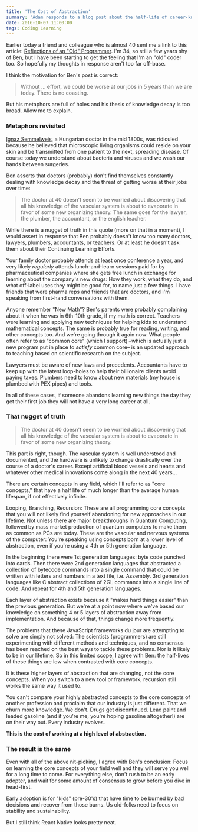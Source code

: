 ```yaml
---
title: 'The Cost of Abstraction'
summary: 'Adam responds to a blog post about the half-life of career-knowledge'
date: 2016-10-07 11:00:00
tags: Coding Learning
---
```


Earlier today a friend and colleague who is almost 40 sent me a link to this article: [Reflections of an "Old" Programmer][old]. I'm 34, so still a few years shy of Ben, but I have been starting to get the feeling that I'm an "old" coder too. So hopefully my thoughts in response aren't too far off-base.

I think the motivation for Ben's post is correct:

> Without ... effort, we could be worse at our jobs in 5 years than we are today. There is no coasting.

But his metaphors are full of holes and his thesis of knowledge decay is too broad. Allow me to explain.

### Metaphors revisited

[Ignaz Semmelweis][handwasher], a Hungarian doctor in the mid 1800s, was ridiculed because he believed that microscopic living organisms could reside on your skin and be transmitted from one patient to the next, spreading disease. Of course today we understand about bacteria and viruses and we wash our hands between surgeries.

Ben asserts that doctors (probably) don't find themselves constantly dealing with knowledge decay and the threat of getting worse at their jobs over time:

> The doctor at 40 doesn't seem to be worried about discovering that all his knowledge of the vascular system is about to evaporate in favor of some new organizing theory. The same goes for the lawyer, the plumber, the accountant, or the english teacher.

While there is a nugget of truth in this quote (more on that in a moment), I would assert in response that Ben probably doesn't know too many doctors, lawyers, plumbers, accountants, or teachers. Or at least he doesn't ask them about their Continuing Learning Efforts.

Your family doctor probably attends at least once conference a year, and very likely _regularly_ attends lunch-and-learn sessions paid for by pharmaceutical companies where she gets free lunch in exchange for learning about the company's new drugs: How they work, what they do, and what off-label uses they might be good for, to name just a few things. I have friends that were pharma reps and friends that are doctors, and I'm speaking from first-hand conversations with them.

Anyone remember "New Math"? Ben's parents were probably complaining about it when he was in 6th-10th grade, if my math is correct. Teachers were learning and applying new techniques for helping kids to understand mathematical concepts. The same is probably true for reading, writing, and other concepts too. And we're going through it again now: What people often refer to as "common core" (which I support) &ndash;which is actually just a new program put in place to _satisfy_ common core&ndash; is an updated approach to teaching based on scientific research on the subject.

Lawyers must be aware of new laws and precedents. Accountants have to keep up with the latest loop-holes to help their billionaire clients avoid paying taxes. Plumbers need to know about new materials (my house is plumbed with PEX pipes) and tools.

In all of these cases, if someone abandons learning new things the day they get their first job they will not have a very long career at all.

### That nugget of truth

> The doctor at 40 doesn't seem to be worried about discovering that all his knowledge of the vascular system is about to evaporate in favor of some new organizing theory.

This part is right, though. The vascular system is well understood and documented, and the hardware is unlikely to change drastically over the course of a doctor's career. Except artificial blood vessels and hearts and whatever other medical innovations come along in the next 40 years...

There are certain concepts in any field, which I'll refer to as "core concepts," that have a half life of much longer than the average human lifespan, if not effectively infinite.

Looping, Branching, Recursion: These are all programming core concepts that you will not likely find yourself abandoning for new approaches in our lifetime. Not unless there are major breakthroughs in Quantum Computing, followed by mass market production of quantum computers to make them as common as PCs are today. These are the vascular and nervous systems of the computer: You're speaking using concepts born at a lower level of abstraction, even if you're using a 4th or 5th generation language.

In the beginning there were 1st generation languages: byte code punched into cards. Then there were 2nd generation languages that abstracted a collection of bytecode commands into a single command that could be written with letters and numbers in a text file, i.e. Assembly. 3rd generation languages like C abstract collections of 2GL commands into a single line of code. And repeat for 4th and 5th generation languages.

Each layer of abstraction exists because it "makes hard things easier" than the previous generation. But we're at a point now where we've based our knowledge on something 4 or 5 layers of abstraction away from implementation. And because of that, things change more frequently.

The problems that these JavaScript frameworks du jour are attempting to solve are simply not solved: The scientists (programmers) are still experimenting with different methods and techniques, and no consensus has been reached on the best ways to tackle these problems. Nor is it likely to be in our lifetime. So in this limited scope, I agree with Ben: the half-lives of these things are low when contrasted with core concepts.

It is these higher layers of abstraction that are changing, not the core concepts. When you switch to a new tool or framework, recursion still works the same way it used to.

You can't compare your highly abstracted concepts to the core concepts of another profession and proclaim that our industry is just different. That we churn more knowledge. We don't. Drugs get discontinued. Lead paint and leaded gasoline (and if you're me, you're hoping gasoline altogether!) are on their way out. Every industry evolves.

**This is the cost of working at a high level of abstraction.**

### The result is the same

Even with all of the above nit-picking, I agree with Ben's conclusion: Focus on learning the core concepts of your field well and they will serve you well for a long time to come. For everything else, don't rush to be an early adopter, and wait for some amount of consensus to grow before you dive in head-first.

Early adoption is for "kids" (pre-30's) that have time to be burned by bad decisions and recover from those burns. Us old-folks need to focus on stability and sustainability.

But I still think React Native looks pretty neat.

[old]: http://www.bennorthrop.com/Essays/2016/reflections-of-an-old-programmer.php
[handwasher]: https://en.wikipedia.org/wiki/Ignaz_Semmelweis
